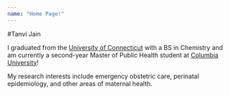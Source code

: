 ```yaml
---
name: "Home Page!"
---
```


#Tanvi Jain

I graduated from the [University of Connecticut](https://chemistry.uconn.edu/) with a BS in Chemistry and am currently a second-year Master of Public Health student at [Columbia University](https://www.mailman.columbia.edu/become-student/departments/epidemiology)!

My research interests include emergency obstetric care, perinatal epidemiology, and other areas of maternal health.
